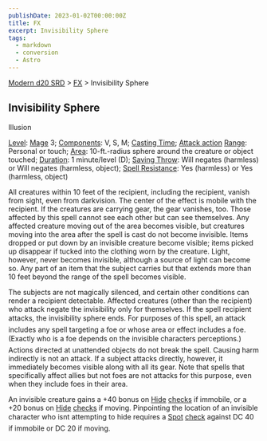 ```yaml
---
publishDate: 2023-01-02T00:00:00Z
title: FX
excerpt: Invisibility Sphere
tags:
  - markdown
  - conversion
  - Astro
---
```


[Modern d20 SRD](/#modernD20) > [FX](modern-d20-srd-fx-index) > Invisibility Sphere

## Invisibility Sphere

Illusion

[Level](modern-d20-srd-fx-level): [Mage](modern-d20-srd-classes-advanced-mage) 3; [Components](modern-d20-srd-fx-components): V, S, M; [Casting Time](modern-d20-srd-fx-casting-time); [Attack action](modern-d20-srd-combat-attack-actions) [Range](modern-d20-srd-fx-range): Personal or touch; [Area](modern-d20-srd-fx-area): 10-ft.-radius sphere around the creature or object touched; [Duration](modern-d20-srd-fx-duration): 1 minute/level (D); [Saving Throw](modern-d20-srd-basics-saving-throws): Will negates (harmless) or Will negates (harmless, object); [Spell Resistance](modern-d20-srd-special-abilities-spell-resistance): Yes (harmless) or Yes (harmless, object)

All creatures within 10 feet of the recipient, including the recipient, vanish from sight, even from darkvision. The center of the effect is mobile with the recipient. If the creatures are carrying gear, the gear vanishes, too. Those affected by this spell cannot see each other but can see themselves. Any affected creature moving out of the area becomes visible, but creatures moving into the area after the spell is cast do not become invisible. Items dropped or put down by an invisible creature become visible; items picked up disappear if tucked into the clothing worn by the creature. Light, however, never becomes invisible, although a source of light can become so. Any part of an item that the subject carries but that extends more than 10 feet beyond the range of the spell becomes visible.

The subjects are not magically silenced, and certain other conditions can render a recipient detectable. Affected creatures (other than the recipient) who attack negate the invisibility only for themselves. If the spell recipient attacks, the invisibility sphere ends. For purposes of this spell, an attack includes any spell targeting a foe or whose area or effect includes a foe. (Exactly who is a foe depends on the invisible characters perceptions.) Actions directed at unattended objects do not break the spell. Causing harm indirectly is not an attack. If a subject attacks directly, however, it immediately becomes visible along with all its gear. Note that spells that specifically affect allies but not foes are not attacks for this purpose, even when they include foes in their area.

An invisible creature gains a +40 bonus on [Hide](modern-d20-srd-skills-hide) [checks](modern-d20-srd-skills-skill-basics-php#skill-check-index) if
immobile, or a +20 bonus on [Hide](modern-d20-srd-skills-hide) [checks](modern-d20-srd-skills-skill-basics-php#skill-check-index) if
moving. Pinpointing the location of an invisible character who isnt attempting
to hide requires a [Spot](modern-d20-srd-skills-spot) [check](modern-d20-srd-skills-spot-php#skill-check-index) against
DC 40 if immobile or DC 20 if moving.
